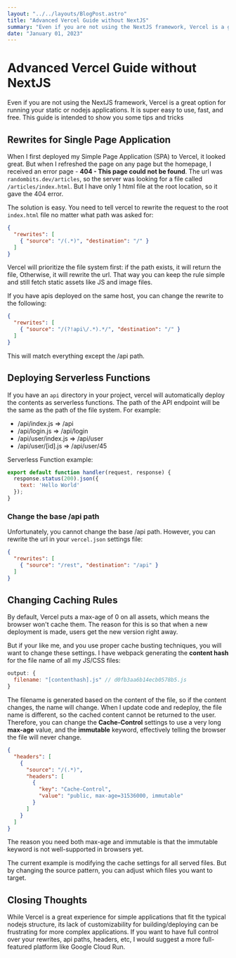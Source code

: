 ```yaml
---
layout: "../../layouts/BlogPost.astro"
title: "Advanced Vercel Guide without NextJS"
summary: "Even if you are not using the NextJS framework, Vercel is a great option for running your static or nodejs applications. It is super easy to use, fast, and free. This guide is intended to show you some tips and tricks."
date: "January 01, 2023"
---
```


# Advanced Vercel Guide without NextJS

Even if you are not using the NextJS framework, Vercel is a great option for running your static or nodejs applications. 
It is super easy to use, fast, and free. This guide is intended to show you some tips and tricks

## Rewrites for Single Page Application

When I first deployed my Simple Page Application (SPA) to Vercel, it looked great. 
But when I refreshed the page on any page but the homepage, I received an error page - **404 - This page could not be found**. 
The url was `randombits.dev/articles`, so the server was looking for a file called `/articles/index.html`. 
But I have only 1 html file at the root location, so it gave the 404 error.

The solution is easy. You need to tell vercel to rewrite the request to the root `index.html` file no matter what path was asked for:

```json
{
  "rewrites": [
    { "source": "/(.*)", "destination": "/" }
  ]
}
```

Vercel will prioritize the file system first: if the path exists, it will return the file, 
Otherwise, it will rewrite the url. 
That way you can keep the rule simple and still fetch static assets like JS and image files.

If you have apis deployed on the same host, you can change the rewrite to the following:

```json
{
  "rewrites": [
    { "source": "/(?!api\/.*).*/", "destination": "/" }
  ]
}
```

This will match everything except the /api path.

## Deploying Serverless Functions
If you have an `api` directory in your project, vercel will automatically deploy the contents as serverless functions. 
The path of the API endpoint will be the same as the path of the file system. For example:
* /api/index.js => /api
* /api/login.js => /api/login
* /api/user/index.js => /api/user
* /api/user/[id].js => /api/user/45

Serverless Function example: 

```javascript
export default function handler(request, response) {
  response.status(200).json({
    text: 'Hello World'
  });
}
```

### Change the base /api path

Unfortunately, you cannot change the base /api path. 
However, you can rewrite the url in your `vercel.json` settings file:

```json
{
  "rewrites": [
    { "source": "/rest", "destination": "/api" }
  ]
}
```

## Changing Caching Rules

By default, Vercel puts a max-age of 0 on all assets, which means the browser won't cache them.
The reason for this is so that when a new deployment is made, users get the new version right away.

But if your like me, and you use proper cache busting techniques, you will want to change these settings. 
I have webpack generating the **content hash** for the file name of all my JS/CSS files:

```javascript
output: {
  filename: "[contenthash].js" // d0fb3aa6b14ecb0578b5.js
}
```

The filename is generated based on the content of the file, so if the content changes, the name will change. 
When I update code and redeploy, the file name is different, so the cached content cannot be returned to the user. 
Therefore, you can change the **Cache-Control** settings to use a very long **max-age** value, and the **immutable** keyword, effectively telling the browser the file will never change.

```json
{
  "headers": [
    {
      "source": "/(.*)",
      "headers": [
        {
          "key": "Cache-Control",
          "value": "public, max-age=31536000, immutable"
        }
      ]
    }
  ]
}
```
The reason you need both max-age and immutable is that the immutable keyword is not well-supported in browsers yet.

The current example is modifying the cache settings for all served files. 
But by changing the source pattern, you can adjust which files you want to target.

## Closing Thoughts

While Vercel is a great experience for simple applications that fit the typical nodejs structure, 
its lack of customizability for building/deploying can be frustrating for more complex applications. 
If you want to have full control over your rewrites, api paths, headers, etc, I would suggest a more full-featured 
platform like Google Cloud Run.
